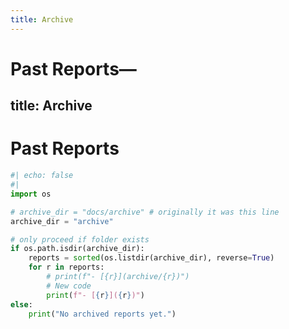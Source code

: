 ```yaml
---
title: Archive
---
```


# Past Reports---
title: Archive
---

# Past Reports

```python
#| echo: false
#| 
import os

# archive_dir = "docs/archive" # originally it was this line
archive_dir = "archive"

# only proceed if folder exists
if os.path.isdir(archive_dir):
    reports = sorted(os.listdir(archive_dir), reverse=True)
    for r in reports:
        # print(f"- [{r}](archive/{r})")
        # New code
        print(f"- [{r}]({r})")
else:
    print("No archived reports yet.")

```

